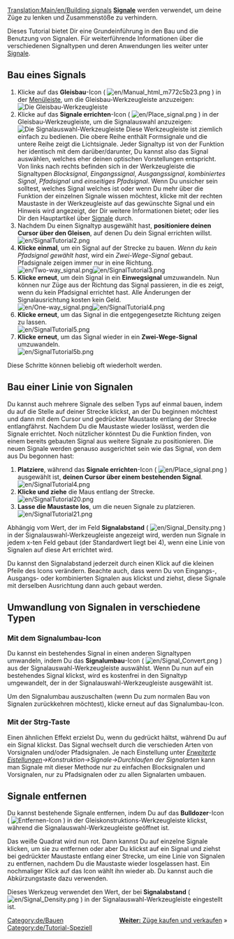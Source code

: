 [[Translation:Main/en/Building signals]]{{de/Tutorial}}
'''[[Main/de/Signale|Signale]]''' werden verwendet, um deine Züge zu lenken und Zusammenstöße zu verhindern.

Dieses Tutorial bietet Dir eine Grundeinführung in den Bau und die Benutzung von Signalen. Für weiterführende Informationen über die verschiedenen Signaltypen und deren Anwendungen lies weiter unter [[Main/de/Signale|Signale]].

== Bau eines Signals ==
# Klicke auf das '''Gleisbau'''-Icon ( [[File:en/Manual html m772c5b23.png]] ) in der [[Main/de/Spieloberfläche|Menüleiste]], um die Gleisbau-Werkzeugleiste anzuzeigen:<br/>[[File:en/Railroad Construction.png|none|frame|Die Gleisbau-Werkzeugleiste]]
# Klicke auf das '''Signale errichten'''-Icon ( [[File:en/Place signal.png]] ) in der Gleisbau-Werkzeugleiste, um die Signalauswahl anzuzeigen:<br/>[[File:en/Signal Selection.png|none|frame|Die Signalauswahl-Werkzeugleiste]] Diese Werkzeugleiste ist ziemlich einfach zu bedienen. Die obere Reihe enthält Formsignale und die untere Reihe zeigt die Lichtsignale. Jeder Signaltyp ist von der Funktion her identisch mit dem darüber/darunter, Du kannst also das Signal auswählen, welches eher deinen optischen Vorstellungen entspricht.<br/>Von links nach rechts befinden sich in der Werkzeugleiste die Signaltypen ''Blocksignal'', ''Eingangssignal'', ''Ausgangssignal'', ''kombiniertes Signal'', ''Pfadsignal'' und ''einseitiges Pfadsignal''. Wenn Du unsicher sein solltest, welches Signal welches ist oder wenn Du mehr über die Funktion der einzelnen Signale wissen möchtest, klicke mit der rechten Maustaste in der Werkzeugleiste auf das gewünschte Signal und ein Hinweis wird angezeigt, der Dir weitere Informationen bietet; oder lies Dir den Hauptartikel über [[Main/de/Signale|Signale]] durch.
# Nachdem Du einen Signaltyp ausgewählt hast, '''positioniere deinen Cursor über den Gleisen''', auf denen Du dein Signal errichten willst.<br/>[[File:en/SignalTutorial2.png|none|frame]]
# '''Klicke einmal''', um ein Signal auf der Strecke zu bauen. ''Wenn du kein Pfadsignal gewählt hast'', wird ein ''Zwei-Wege-Signal'' gebaut. Pfadsignale zeigen immer nur in eine Richtung.<br/>[[File:en/Two-way signal.png|frame|left]][[File:en/SignalTutorial3.png|none|frame]]
# '''Klicke erneut''', um dein Signal in ein '''Einwegsignal''' umzuwandeln. Nun können nur Züge aus der Richtung das Signal passieren, in die es zeigt, wenn du kein Pfadsignal errichtet hast. Alle Änderungen der Signalausrichtung kosten kein Geld.<br/>[[File:en/One-way signal.png|frame|left]][[File:en/SignalTutorial4.png|none|frame]]
# '''Klicke erneut''', um das Signal in die entgegengesetzte Richtung zeigen zu lassen.<br/>[[File:en/SignalTutorial5.png|none|frame]]
# '''Klicke erneut''', um das Signal wieder in ein '''Zwei-Wege-Signal''' umzuwandeln.<br/>[[File:en/SignalTutorial5b.png|none|frame]]

Diese Schritte können beliebig oft wiederholt werden.

== Bau einer Linie von Signalen ==
Du kannst auch mehrere Signale des selben Typs auf einmal bauen, indem du auf die Stelle auf deiner Strecke klickst, an der Du beginnen möchtest und dann mit dem Cursor und gedrückter Maustaste entlang der Strecke entlangfährst. Nachdem Du die Maustaste wieder loslässt, werden die Signale errichtet. Noch nützlicher könntest Du die Funktion finden, von einem bereits gebauten Signal aus weitere Signale zu positionieren. Die neuen Signale werden genauso ausgerichtet sein wie das Signal, von dem aus Du begonnen hast:
# '''Platziere''', während das '''Signale errichten'''-Icon ( [[File:en/Place signal.png]] ) ausgewählt ist, '''deinen Cursor über einem bestehenden Signal'''.<br/>[[File:en/SignalTutorial4.png|none|frame]]
# '''Klicke und ziehe''' die Maus entlang der Strecke.<br/>[[File:en/SignalTutorial20.png|none|frame]]
# '''Lasse die Maustaste los''', um die neuen Signale zu platzieren.<br/>[[File:en/SignalTutorial21.png|none|frame]]

Abhängig vom Wert, der im Feld '''Signalabstand''' ( [[File:en/Signal Density.png]] ) in der Signalauswahl-Werkzeugleiste angezeigt wird, werden nun Signale in jedem x-ten Feld gebaut (der Standardwert liegt bei 4), wenn eine Linie von Signalen auf diese Art errichtet wird.

Du kannst den Signalabstand jederzeit durch einen Klick auf die kleinen Pfeile des Icons verändern. Beachte auch, dass wenn Du von Eingangs-, Ausgangs- oder kombinierten Signalen aus klickst und ziehst, diese Signale mit derselben Ausrichtung dann auch gebaut werden.

== Umwandlung von Signalen in verschiedene Typen ==
=== Mit dem Signalumbau-Icon ===
Du kannst ein bestehendes Signal in einen anderen Signaltypen umwandeln, indem Du das '''Signalumbau'''-Icon ( [[File:en/Signal Convert.png]] ) aus der Signalauswahl-Werkzeugleiste auswählst. Wenn Du nun auf ein bestehendes Signal klickst, wird es kostenfrei in den Signaltyp umgewandelt, der in der Signalauswahl-Werkzeugleiste ausgewählt ist.

Um den Signalumbau auszuschalten (wenn Du zum normalen Bau von Signalen zurückkehren möchtest), klicke erneut auf das Signalumbau-Icon.

=== Mit der Strg-Taste ===
Einen ähnlichen Effekt erzielst Du, wenn du {{en/Keypress|Strg}} gedrückt hältst, während Du auf ein Signal klickst. Das Signal wechselt durch die verschieden Arten von Vorsignalen und/oder Pfadsignalen. Je nach Einstellung unter ''[[Main/de/Erweiterte Einstellungen|Erweiterte Eistellungen]]->Konstruktion->Signale->Durchlaufen der Signalarten'' kann man Signale mit dieser Methode nur zu einfachen Blocksignalen und Vorsignalen, nur zu Pfadsignalen oder zu allen Signalarten umbauen.

== Signale entfernen ==
Du kannst bestehende Signale entfernen, indem Du auf das '''Bulldozer'''-Icon ( [[File:en/Toggle clear active.png|Entfernen-Icon]] ) in der Gleiskonstruktions-Werkzeugleiste klickst, während die Signalauswahl-Werkzeugleiste geöffnet ist.

Das weiße Quadrat wird nun rot. Dann kannst Du auf einzelne Signale klicken, um sie zu entfernen oder aber Du klickst auf ein Signal und ziehst bei gedrückter Maustaste entlang einer Strecke, um eine Linie von Signalen zu entfernen, nachdem Du die Maustaste wieder losgelassen hast. Ein nochmaliger Klick auf das Icon wählt ihn wieder ab. Du kannst auch die Abkürzungstaste {{en/Keypress|R}} dazu verwenden.

Dieses Werkzeug verwendet den Wert, der bei '''Signalabstand''' ( [[File:en/Signal Density.png]] ) in der Signalauswahl-Werkzeugleiste eingestellt ist.

<span style="float: right">[[Main/de/Züge kaufen und verkaufen|'''Weiter:''' Züge kaufen und verkaufen]] &raquo;</span>

[[Category:de/Bauen]]
[[Category:de/Tutorial-Speziell]]